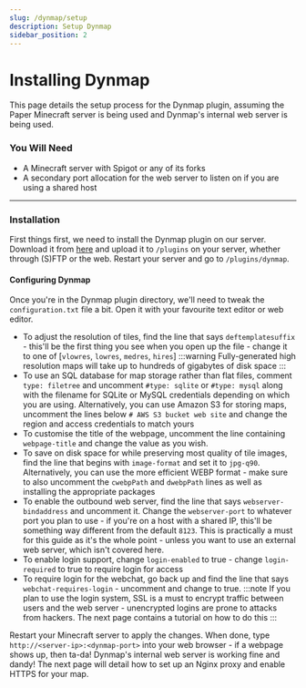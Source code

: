 ```yaml
---
slug: /dynmap/setup
description: Setup Dynmap
sidebar_position: 2
---
```


# Installing Dynmap

This page details the setup process for the Dynmap plugin, assuming the Paper Minecraft server is being used and Dynmap's internal web server is being used.

### You Will Need

* A Minecraft server with Spigot or any of its forks
* A secondary port allocation for the web server to listen on if you are using a shared host

---

### Installation

First things first, we need to install the Dynmap plugin on our server. Download it from [here](https://www.spigotmc.org/resources/dynmap%C2%AE.274/) and upload it to `/plugins` on your server, whether through (S)FTP or the web. Restart your server and go to `/plugins/dynmap`.

#### Configuring Dynmap

Once you're in the Dynmap plugin directory, we'll need to tweak the `configuration.txt` file a bit. Open it with your favourite text editor or web editor.

* To adjust the resolution of tiles, find the line that says `deftemplatesuffix` - this'll be the first thing you see when you open up the file - change it to one of [`vlowres`, `lowres`, `medres`, `hires`]
:::warning
Fully-generated high resolution maps will take up to hundreds of gigabytes of disk space
:::
* To use an SQL database for map storage rather than flat files, comment `type: filetree` and uncomment `#type: sqlite` or `#type: mysql` along with the filename for SQLite or MySQL credentials depending on which you are using.
Alternatively, you can use Amazon S3 for storing maps, uncomment the lines below `# AWS S3 bucket web site` and change the region and access credentials to match yours
* To customise the title of the webpage, uncomment the line containing `webpage-title` and change the value as you wish.
* To save on disk space for  while preserving most quality of tile images, find the line that begins with `image-format` and set it to `jpg-q90`. Alternatively, you can use the more efficient WEBP format - make sure to also uncomment the `cwebpPath` and `dwebpPath` lines as well as installing the appropriate packages
* To enable the outbound web server, find the line that says `webserver-bindaddress` and uncomment it. Change the `webserver-port` to whatever port you plan to use - if you're on a host with a shared IP, this'll be something way different from the default `8123`. This is practically a must for this guide as it's the whole point - unless you want to use an external web server, which isn't covered here.
* To enable login support, change `login-enabled` to true - change `login-required` to true to require login for access
* To require login for the webchat, go back up and find the line that says `webchat-requires-login` - uncomment and change to true.
:::note
If you plan to use the login system, SSL is a must to encrypt traffic between users and the web server - unencrypted logins are prone to attacks from hackers. The next page contains a tutorial on how to do this
:::

Restart your Minecraft server to apply the changes. When done, type `http://<server-ip>:<dynmap-port>` into your web browser - if a webpage shows up, then ta-da! Dynmap's internal web server is working fine and dandy!
The next page will detail how to set up an Nginx proxy and enable HTTPS for your map.